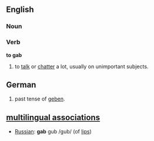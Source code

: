 ==English==

===Noun===

===Verb===
'''to gab'''
# to [[talk]] or [[chatter]] a lot, usually on unimportant subjects.

==German==
# past tense of [[geben]].

==[[multilingual associations]]==
*[[Russian]]: '''gab''' gub /gub/ (of [[lips]])
